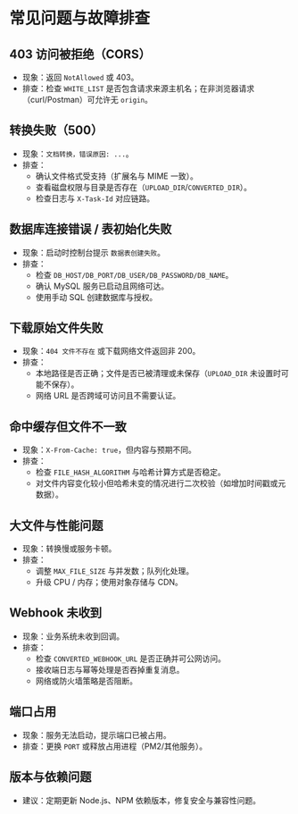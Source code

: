 # 常见问题与故障排查

## 403 访问被拒绝（CORS）

- 现象：返回 `NotAllowed` 或 403。
- 排查：检查 `WHITE_LIST` 是否包含请求来源主机名；在非浏览器请求（curl/Postman）可允许无 `origin`。

## 转换失败（500）

- 现象：`文档转换，错误原因: ...`。
- 排查：
  - 确认文件格式受支持（扩展名与 MIME 一致）。
  - 查看磁盘权限与目录是否存在（`UPLOAD_DIR`/`CONVERTED_DIR`）。
  - 检查日志与 `X-Task-Id` 对应链路。

## 数据库连接错误 / 表初始化失败

- 现象：启动时控制台提示 `数据表创建失败`。
- 排查：
  - 检查 `DB_HOST/DB_PORT/DB_USER/DB_PASSWORD/DB_NAME`。
  - 确认 MySQL 服务已启动且网络可达。
  - 使用手动 SQL 创建数据库与授权。

## 下载原始文件失败

- 现象：`404 文件不存在` 或下载网络文件返回非 200。
- 排查：
  - 本地路径是否正确；文件是否已被清理或未保存（`UPLOAD_DIR` 未设置时可能不保存）。
  - 网络 URL 是否跨域可访问且不需要认证。

## 命中缓存但文件不一致

- 现象：`X-From-Cache: true`，但内容与预期不同。
- 排查：
  - 检查 `FILE_HASH_ALGORITHM` 与哈希计算方式是否稳定。
  - 对文件内容变化较小但哈希未变的情况进行二次校验（如增加时间戳或元数据）。

## 大文件与性能问题

- 现象：转换慢或服务卡顿。
- 排查：
  - 调整 `MAX_FILE_SIZE` 与并发数；队列化处理。
  - 升级 CPU / 内存；使用对象存储与 CDN。

## Webhook 未收到

- 现象：业务系统未收到回调。
- 排查：
  - 检查 `CONVERTED_WEBHOOK_URL` 是否正确并可公网访问。
  - 接收端日志与幂等处理是否吞掉重复消息。
  - 网络或防火墙策略是否阻断。

## 端口占用

- 现象：服务无法启动，提示端口已被占用。
- 排查：更换 `PORT` 或释放占用进程（PM2/其他服务）。

## 版本与依赖问题

- 建议：定期更新 Node.js、NPM 依赖版本，修复安全与兼容性问题。

